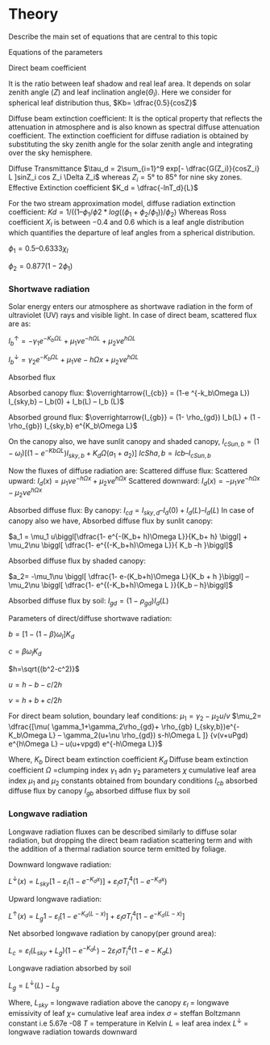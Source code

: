 # Theory


Describe the main set of equations that are central to this topic


Equations of the parameters

Direct beam coefficient

It is the ratio between leaf shadow and real leaf area. It depends on solar zenith angle ($Z$) and leaf inclination angle($\Theta_l$). Here we consider for spherical leaf distribution thus,
$Kb= \dfrac{0.5}{cosZ}$

Diffuse beam extinction coefficient:
It is the optical property that reflects the attenuation in atmosphere and is also known as spectral diffuse attenuation coefficient. The extinction coefficient for diffuse radiation is obtained by substituting the sky zenith angle for the solar zenith angle and integrating over the sky hemisphere.

Diffuse Transmittance $\tau_d =  2\sum_{i=1}^9 exp[-  \dfrac{G(Z_i)}{cosZ_i}  L ]sinZ_i cos Z_i \Delta Z_i$  whereas $Z_i = 5°$ to $85°$  for nine sky zones.
Effective Extinction coefficient $K_d = \dfrac{-lnT_d}{L}$

For the two stream approximation model, diffuse radiation extinction coefficient:
$Kd= 1 / ((1 – \phi_1 / \phi2 * log((\phi_1 + \phi_2 / \phi_1)) / \phi_2)$
Whereas Ross coefficient $X_l$ is between $-0.4$ and $0.6$ which is a leaf angle distribution which quantifies the departure of leaf angles from a spherical distribution.

$\phi_1= 0.5 –0.6333\chi_l$

$\phi_2= 0.877(1-2 \phi_1)$




### Shortwave radiation

Solar energy enters our atmosphere as shortwave radiation in the form of ultraviolet (UV) rays and visible light.
In case of direct beam, scattered flux are as:

$I_b^\uparrow = -\gamma_1 e^{-K_b\Omega L} +\mu_1\nu e^{-h\Omega L} + \mu_2\nu e^{h\Omega L}$

$I_b^\downarrow = \gamma_2 e^{-K_b\Omega L} + \mu_1 \nu e-h\Omega x + \mu_2 \nu e^{h\Omega L}$

Absorbed flux

Absorbed canopy flux: $\overrightarrow{I_{cb}} = (1-e ^{-k_b\Omega L}) I_{sky,b} – I_b(0) + I_b(L) – I_b (L)$

Absorbed ground flux: $\overrightarrow{I_{gb}} = (1- \rho_{gd}) I_b(L) + (1 - \rho_{gb}) I_{sky,b} e^{K_b\Omega L}$

On the canopy also, we have sunlit canopy and shaded canopy,
$I_{cSun,b} = (1-\omega_l) [(1-e^{-Kb\Omega L}) I_{sky,b} + K_d\Omega (a_1 +a_2)]$
$I{cSha,b} = Icb – I_{cSun,b}$

Now the fluxes of diffuse radiation are:
Scattered diffuse flux:
Scattered upward: $I_d(x) = \mu_1 \nu e^{-h\Omega x} + \mu_2 \nu e^{h\Omega x}$
Scattered downward: $I_d(x) = -\mu_1\nu e^{-h\Omega x} - \mu_2\nu e^{h\Omega x}$

Absorbed diffuse flux:
By canopy: $I_{cd} = I_{sky,d} – I_d(0) + I_d(L) – I_d(L)$
In case of canopy also we have,
Absorbed diffuse flux by sunlit canopy:

$a_1 = \mu_1 u\biggl[\dfrac{1- e^{-(K_b+ h)\Omega L}}{K_b+ h} \biggl] + \mu_2\nu \biggl[ \dfrac{1- e^{(-K_b+h)\Omega L}}{ K_b –h }\biggl]$

Absorbed diffuse flux by shaded canopy:

$a_2= -\mu_1\nu \biggl[ \dfrac{1- e-(K_b+h)\Omega L}{K_b + h }\biggl] – \mu_2\nu \biggl[ \dfrac{1- e^{(-K_b+h)\Omega L }}{K_b – h}\biggl]$

Absorbed diffuse flux by soil: $I_{gd} = (1- \rho_{gd}) I_d(L)$

Parameters of direct/diffuse shortwave radiation:

$b= [1-(1-\beta)\omega_l ] K_d$

$c=\beta\omega_l K_d$

$h=\sqrt{(b^2-c^2)}$

$u= {h-b-c}/{2h}$

$\nu= {h+b+c}/{2h}$

For direct beam solution, boundary leaf conditions:
$\mu_1= {\gamma_2-\mu_2u}/{v}$
$\mu_2= \dfrac{[\mu( \gamma_1+\gamma_2\rho_{gd}+ \rho_{gb} I_{sky,b})e^{-K_b\Omega L} – \gamma_2(u+\nu \rho_{gd}) s-h\Omega L ]} {v(v+uPgd) e^{h\Omega L} – u(u+vpgd) e^{-h\Omega L}}$


Where,
$K_b$ Direct beam extinction coefficient
$K_d$ Diffuse beam extinction coefficient
$\Omega$ =clumping index
$\gamma_1$ adn $\gamma_2$  parameters
$\chi$ cumulative leaf area index
$\mu_1$ and $\mu_2$ constants obtained from boundary conditions
$I_{cb}$ absorbed diffuse flux by canopy
$I_{gb}$ absorbed diffuse flux by soil


### Longwave radiation

Longwave radiation fluxes can be described similarly to diffuse solar radiation, but dropping the direct beam radiation scattering term and with the addition of a thermal radiation source term emitted by foliage.

Downward longwave radiation:

$L^\downarrow(x) = L_{sky} [ 1- \varepsilon_l ( 1- e^{-K_dx} ) ] + \varepsilon_l \sigma T^4_l ( 1- e^{-K_dx})$

Upward longwave radiation:

$L^\uparrow(x) = L_g {1-\varepsilon_l [ 1- e^{-K_d(L-x)}]} + \varepsilon_l\sigma T^4_l [ 1- e^{-K_d(L-x)} ]$

Net absorbed longwave radiation by canopy(per ground area):

$L_c = \varepsilon_l(L_{sky} + L_g) (1-e^{-K_dL}) - 2\varepsilon_l\sigma T^4_l (1- e-K_dL)$

Longwave radiation absorbed by soil

$L_g = L^\downarrow(L) -L_g$



Where,
$L_{sky}$ = longwave radiation above the canopy
$\varepsilon_l$ = longwave emissivity of leaf
$\chi$= cumulative leaf area index
$\sigma$ = steffan Boltzmann constant i.e 5.67e -08
$T$ = temperature in Kelvin
$L$ = leaf area index
$L^\downarrow$ = longwave radiation towards downward


